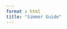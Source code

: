 ```yaml
---
format : html
title: "Simmer Guide"
---
```


```{=html}
    <script src="src/awash-functions.js"></script>
```
